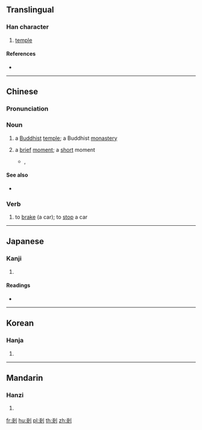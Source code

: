 {{also|刹}}
==Translingual==

===Han character===
{{Han char|rn=18|rad=刀|as=07|sn=9|four=42900|canj=KCLN,KDLN|ids=⿰𣏂刂}}

# [[temple]]

====References====
* {{Han ref|kx=0140.291|dkj=02012|hdz=10342.051|uh=524E|ud=21070|bh=AB62|bd=43874}}

----

==Chinese==
{{zh-forms|s=刹}}

===Pronunciation===
{{zh-pron
|m=chà
|c=saat3,caat3
|h=pfs=
|md=
|mn=sat
|w=
|mc=y
|oc=y
|cat=n
}}

===Noun===
{{zh-noun}}

# a [[Buddhist]] [[temple]]; a Buddhist [[monastery]]
#: {{zh-usex|古剎|old Buddhist temple}}
# a [[brief]] [[moment]]; a [[short]] moment
#* {{l|zh|w:陳慧嫻|陳慧嫻}}, {{lang|zh|人生何處不相逢}}
#*: {{zh-usex|你我 在 回望 那 一剎 @　 彼此 慰問 境況|{{t-needed|zh}}|C-LIT}}

====See also====
* {{sense|brief moment}} {{zh-l|刻}}

===Verb===
{{zh-verb}}

# to [[brake]] (a car); to [[stop]] a car
#: {{zh-usex|剎車|to brake a car}}

{{zh-cat|Time|Buddhism}}

----

==Japanese==

===Kanji===
{{ja-kanji|grade=|rs=刀07}}

# {{defn|lang=ja|sort=刀07}}

====Readings====
* {{ja-readings|on=[[さつ]] (satsu), [[せち]] (sechi)|kun=[[はたばしら]] (hatabashira), [[てら]] (tera), [[くに]] (kuni)}}

----

==Korean==

===Hanja===
{{ko-hanja|hangeul=찰|rv=chal|mr=ch'al|y=chal}}

# {{defn|lang=ko|sort=刀07}}

----

==Mandarin==

===Hanzi===
{{cmn-hanzi|sim=刹|pin=[[shā]] ([[sha1]]), [[chà]] ([[cha4]])|wg=sha<sup>1</sup>, ch'a<sup>4</sup>}}

# {{defn|lang=cmn|sort=刀07}}

[[fr:剎]]
[[hu:剎]]
[[pl:剎]]
[[th:剎]]
[[zh:剎]]